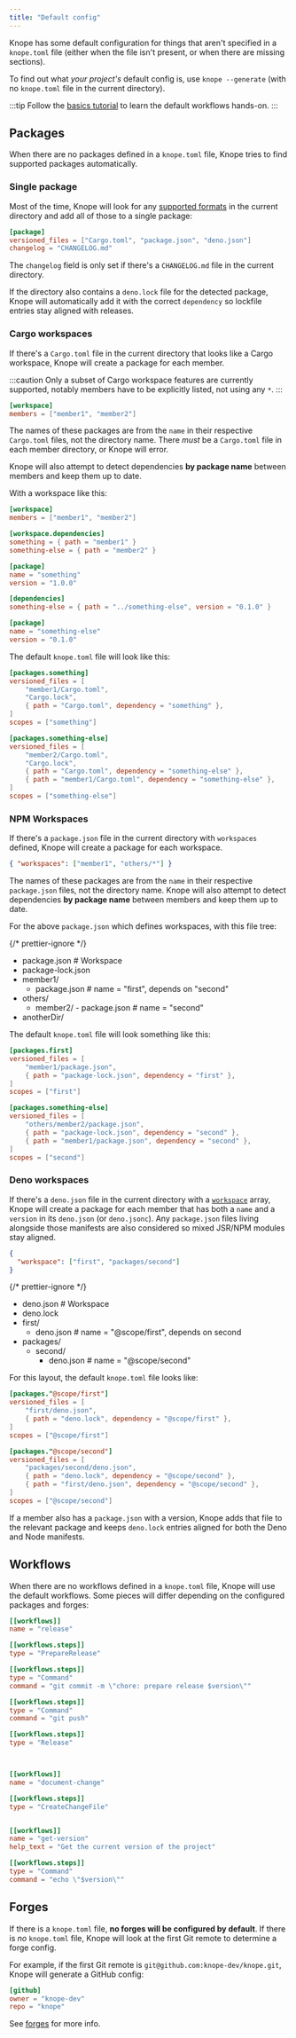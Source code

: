 ```yaml
---
title: "Default config"
---
```



Knope has some default configuration for things that aren't specified in a `knope.toml` file
(either when the file isn't present, or when there are missing sections).

To find out what _your project's_ default config is, use
`knope --generate` (with no `knope.toml` file in the current directory).

:::tip
Follow the [basics tutorial](/tutorials/releasing-basic-projects) to learn the default workflows hands-on.
:::

## Packages

When there are no packages defined in a `knope.toml` file, Knope tries to find supported packages automatically.

### Single package

Most of the time,
Knope will look for any [supported formats](/reference/config-file/packages#versioned_files) in the current directory
and add all of those to a single package:

```toml title="knope.toml"
[package]
versioned_files = ["Cargo.toml", "package.json", "deno.json"]
changelog = "CHANGELOG.md"
```

The `changelog` field is only set if there's a `CHANGELOG.md` file in the current directory.

If the directory also contains a `deno.lock` file for the detected package, Knope will automatically add it with the
correct `dependency` so lockfile entries stay aligned with releases.

### Cargo workspaces

If there's a `Cargo.toml` file in the current directory that looks like a Cargo workspace,
Knope will create a package for each member.

:::caution
Only a subset of Cargo workspace features are currently supported, notably members have to be explicitly listed, not using any `*`.
:::

```toml title="Cargo.toml"
[workspace]
members = ["member1", "member2"]
```

The names of these packages are from the `name` in their respective `Cargo.toml` files, not the directory name.
There _must_ be a `Cargo.toml` file in each member directory, or Knope will error.

Knope will also attempt to detect dependencies **by package name** between members and keep them up to date.

With a workspace like this:

```toml title="Cargo.toml"
[workspace]
members = ["member1", "member2"]

[workspace.dependencies]
something = { path = "member1" }
something-else = { path = "member2" }
```

```toml title="member1/Cargo.toml"
[package]
name = "something"
version = "1.0.0"

[dependencies]
something-else = { path = "../something-else", version = "0.1.0" }
```

```toml title="member2/Cargo.toml"
[package]
name = "something-else"
version = "0.1.0"
```

The default `knope.toml` file will look like this:

```toml title="Default knope.toml"
[packages.something]
versioned_files = [
    "member1/Cargo.toml",
    "Cargo.lock",
    { path = "Cargo.toml", dependency = "something" },
]
scopes = ["something"]

[packages.something-else]
versioned_files = [
    "member2/Cargo.toml",
    "Cargo.lock",
    { path = "Cargo.toml", dependency = "something-else" },
    { path = "member1/Cargo.toml", dependency = "something-else" },
]
scopes = ["something-else"]
```

### NPM Workspaces <Badge text="Knope 0.21.0+" variant="tip" />

If there's a `package.json` file in the current directory with `workspaces` defined, Knope will create a package for each
workspace.

```json title="package.json"
{ "workspaces": ["member1", "others/*"] }
```

The names of these packages are from the `name` in their respective `package.json` files, not the directory name.
Knope will also attempt to detect dependencies **by package name** between members and keep them up to date.

For the above `package.json` which defines workspaces, with this file tree:

{/* prettier-ignore */}
<FileTree>
  - package.json # Workspace
  - package-lock.json
  - member1/
    - package.json # name = "first", depends on "second"
  - others/
    - member2/ - package.json # name = "second"
  - anotherDir/
</FileTree>

The default `knope.toml` file will look something like this:

```toml title="Default knope.toml"
[packages.first]
versioned_files = [
    "member1/package.json",
    { path = "package-lock.json", dependency = "first" },
]
scopes = ["first"]

[packages.something-else]
versioned_files = [
    "others/member2/package.json",
    { path = "package-lock.json", dependency = "second" },
    { path = "member1/package.json", dependency = "second" },
]
scopes = ["second"]
```

### Deno workspaces

If there's a `deno.json` file in the current directory with a [`workspace`](https://docs.deno.com/runtime/reference/workspaces/)
array, Knope will create a package for each member that has both a `name` and a `version` in its `deno.json` (or `deno.jsonc`).
Any `package.json` files living alongside those manifests are also considered so mixed JSR/NPM modules stay aligned.

```json title="deno.json"
{
  "workspace": ["first", "packages/second"]
}
```

{/* prettier-ignore */}
<FileTree>
  - deno.json # Workspace
  - deno.lock
  - first/
    - deno.json # name = "@scope/first", depends on second
  - packages/
    - second/
      - deno.json # name = "@scope/second"
</FileTree>

For this layout, the default `knope.toml` file looks like:

```toml title="Default knope.toml"
[packages."@scope/first"]
versioned_files = [
    "first/deno.json",
    { path = "deno.lock", dependency = "@scope/first" },
]
scopes = ["@scope/first"]

[packages."@scope/second"]
versioned_files = [
    "packages/second/deno.json",
    { path = "deno.lock", dependency = "@scope/second" },
    { path = "first/deno.json", dependency = "@scope/second" },
]
scopes = ["@scope/second"]
```

If a member also has a `package.json` with a version, Knope adds that file to the relevant package and keeps
`deno.lock` entries aligned for both the Deno and Node manifests.

## Workflows

When there are no workflows defined in a `knope.toml` file, Knope will use the default workflows.
Some pieces will differ depending on the configured packages and forges:

```toml title="knope.toml" {"Does not use a $version variable when there are multiple packages": 11-13} {"Moves git push down here and pushes tags if no forges are configured": 22} {"Omits "get-version" when there are multiple packages": 30-40}
[[workflows]]
name = "release"

[[workflows.steps]]
type = "PrepareRelease"

[[workflows.steps]]
type = "Command"
command = "git commit -m \"chore: prepare release $version\""

[[workflows.steps]]
type = "Command"
command = "git push"

[[workflows.steps]]
type = "Release"



[[workflows]]
name = "document-change"

[[workflows.steps]]
type = "CreateChangeFile"


[[workflows]]
name = "get-version"
help_text = "Get the current version of the project"

[[workflows.steps]]
type = "Command"
command = "echo \"$version\""
```

## Forges

If there is a `knope.toml` file, **no forges will be configured by default**.
If there is _no_ `knope.toml` file, Knope will look at the first Git remote to determine a forge config.

For example, if the first Git remote is `git@github.com:knope-dev/knope.git`, Knope will generate a GitHub config:

```toml title="knope.toml"
[github]
owner = "knope-dev"
repo = "knope"
```

See [forges](/reference/concepts/forge) for more info.
